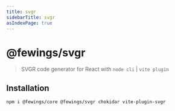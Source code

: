 ```yaml
---
title: svgr
sidebarTitle: svgr
asIndexPage: true
---
```


# @fewings/svgr

> SVGR code generator for React with `node cli` | `vite plugin`

## Installation

```sh npm2yarn
npm i @fewings/core @fewings/svgr chokidar vite-plugin-svgr
```
